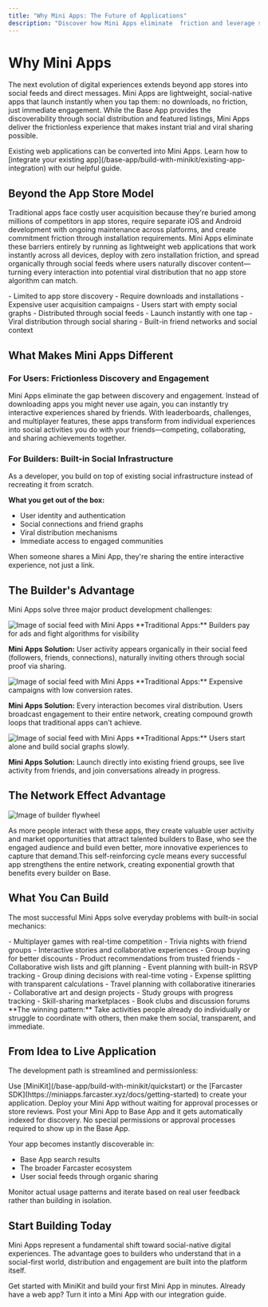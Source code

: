 ```yaml
---
title: "Why Mini Apps: The Future of Applications"
description: "Discover how Mini Apps eliminate  friction and leverage social distribution to create instantly engaging, viral experiences that traditional apps can't match."
---
```


# Why Mini Apps

The next evolution of digital experiences extends beyond app stores into social feeds and direct messages. Mini Apps are lightweight, social-native apps that launch instantly when you tap them: no downloads, no friction, just immediate engagement. While the Base App provides the discoverability through social distribution and featured listings, Mini Apps deliver the frictionless experience that makes instant trial and viral sharing possible.

<Note>
Existing web applications can be converted into Mini Apps. Learn how to [integrate your existing app](/base-app/build-with-minikit/existing-app-integration) with our helpful guide.
</Note>

## Beyond the App Store Model

Traditional apps face costly user acquisition because they're buried among millions of competitors in app stores, require separate iOS and Android development with ongoing maintenance across platforms, and create commitment friction through installation requirements. Mini Apps eliminate these barriers entirely by running as lightweight web applications that work instantly across all devices, deploy with zero installation friction, and spread organically through social feeds where users naturally discover content—turning every interaction into potential viral distribution that no app store algorithm can match.

<CardGroup cols={2}>
<Card title="Traditional Apps" icon="mobile">
  - Limited to app store discovery
  - Require downloads and installations
  - Expensive user acquisition campaigns
  - Users start with empty social graphs
</Card>

<Card title="Mini Apps" icon="rocket">
  - Distributed through social feeds
  - Launch instantly with one tap
  - Viral distribution through social sharing
  - Built-in friend networks and social context
</Card>
</CardGroup>

## What Makes Mini Apps Different

### For Users: Frictionless Discovery and Engagement

Mini Apps eliminate the gap between discovery and engagement. Instead of downloading apps you might never use again, you can instantly try interactive experiences shared by friends. With leaderboards, challenges, and multiplayer features, these apps transform from individual experiences into social activities you do with your friends—competing, collaborating, and sharing achievements together.

### For Builders: Built-in Social Infrastructure

As a developer, you build on top of existing social infrastructure instead of recreating it from scratch.

**What you get out of the box:**
- User identity and authentication
- Social connections and friend graphs
- Viral distribution mechanisms
- Immediate access to engaged communities

<Tip>
When someone shares a Mini App, they're sharing the entire interactive experience, not just a link.
</Tip>


## The Builder's Advantage

Mini Apps solve three major product development challenges:

<Frame caption="Find users where they already are">
<img src="/images/minikit/social_finding.gif" alt="Image of social feed with Mini Apps" />
</Frame>
<AccordionGroup 
>
<Accordion title="Discovery Challenge" defaultOpen="true" >
  **Traditional Apps:** Builders pay for ads and fight algorithms for visibility
  
  **Mini Apps Solution:** User activity appears organically in their social feed (followers, friends, connections), naturally inviting others through social proof via sharing.
</Accordion>
</AccordionGroup>

<Frame caption="User Acquisition">
<img src="/images/minikit/distribution.gif" alt="Image of social feed with Mini Apps" />
</Frame>

<AccordionGroup>
<Accordion title="User Acquisition Challenge" defaultOpen="true">
  **Traditional Apps:** Expensive campaigns with low conversion rates.
  
  **Mini Apps Solution:** Every interaction becomes viral distribution. Users broadcast engagement to their entire network, creating compound growth loops that traditional apps can't achieve.
</Accordion>
</AccordionGroup>

<Frame caption="Enagement">
<img src="/images/minikit/friends_in_game.gif" alt="Image of social feed with Mini Apps" />
</Frame>
<AccordionGroup>
<Accordion title="Engagement Challenge" defaultOpen="true">
  **Traditional Apps:** Users start alone and build social graphs slowly.
  
  **Mini Apps Solution:** Launch directly into existing friend groups, see live activity from friends, and join conversations already in progress.
</Accordion>
</AccordionGroup>



## The Network Effect Advantage

<Frame caption="Base App Fly wheel">
<img src="/images/minikit/flywheel.png" alt="Image of builder flywheel" />
</Frame>

As more people interact with these apps, they create valuable user activity and market opportunities that attract talented builders to Base, who see the engaged audience and build even better, more innovative experiences to capture that demand.This self-reinforcing cycle means every successful app strengthens the entire network, creating exponential growth that benefits every builder on Base.



## What You Can Build

The most successful Mini Apps solve everyday problems with built-in social mechanics:

<Tabs>
<Tab title="Games & Entertainment">
  - Multiplayer games with real-time competition
  - Trivia nights with friend groups
  - Interactive stories and collaborative experiences
</Tab>

<Tab title="Shopping & Commerce">
  - Group buying for better discounts
  - Product recommendations from trusted friends
  - Collaborative wish lists and gift planning
 
</Tab>

<Tab title="Social Coordination">
  - Event planning with built-in RSVP tracking
  - Group dining decisions with real-time voting
  - Expense splitting with transparent calculations
  - Travel planning with collaborative itineraries
</Tab>

<Tab title="Creative & Learning">
  - Collaborative art and design projects
  - Study groups with progress tracking
  - Skill-sharing marketplaces
  - Book clubs and discussion forums
</Tab>
</Tabs>

<Tip>
**The winning pattern:** Take activities people already do individually or struggle to coordinate with others, then make them social, transparent, and immediate.
</Tip>

## From Idea to Live Application

The development path is streamlined and permissionless:

<Steps>
<Step title="Build your Mini App">
  Use [MiniKit](/base-app/build-with-minikit/quickstart) or the [Farcaster SDK](https://miniapps.farcaster.xyz/docs/getting-started) to create your application.
</Step>

<Step title="Deploy directly">
  Deploy your Mini App without waiting for approval processes or store reviews.
</Step>

<Step title="Get discovered automatically">
  Post your Mini App to Base App and it gets automatically indexed for discovery.  No special permissions or approval processes required to show up in the Base App.
  
  Your app becomes instantly discoverable in:
  - Base App search results
  - The broader Farcaster ecosystem
  - User social feeds through organic sharing
  
</Step>

<Step title="Iterate based on real usage">
  Monitor actual usage patterns and iterate based on real user feedback rather than building in isolation.
</Step>
</Steps>

## Start Building Today

Mini Apps represent a fundamental shift toward social-native digital experiences. The advantage goes to builders who understand that in a social-first world, distribution and engagement are built into the platform itself.

<CardGroup cols={2}>
<Card title="Quick Start Guide" icon="rocket" href="/base-app/build-with-minikit/quickstart">
  Get started with MiniKit and build your first Mini App in minutes.
</Card>

<Card title="Existing App Integration" icon="code" href="/base-app/build-with-minikit/existing-app-integration">
  Already have a web app? Turn it into a Mini App with our integration guide.
</Card>
</CardGroup>
